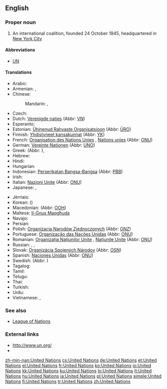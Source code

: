 ==English==
{{wikipedia}}

===Proper noun===
{{en-proper noun}}

# An international coalition, founded 24 October 1945, headquartered in [[w:New York City|New York City]]

====Abbreviations====
* [[UN]]

====Translations====
{{trans-top|international coalition}}
* Arabic: {{t-|ar|الأمم المتحدة|f-p|tr=al-ʾumam al-muttaḥida}}
* Armenian: {{t-|hy|Միավորված ազգերի կազմակերպություն|tr=Miavorvaç azgeri kazmakerput’yun}}, {{t+|hy|ՄԱԿ|tr=MAK|sc=Armn}}
* Chinese:
*: Mandarin: {{t-|cmn|聯合國|sc=Hani}},  {{t-|cmn|联合国|tr=Liánhéguó|sc=Hani}}
* Czech: {{t+|cs|Organizace spojených národů|f}}
* Dutch: [[Verenigde naties]] {{f-p}} (Abbr: [[VN]])
* Esperanto: {{t-|eo|Unuiĝintaj Nacioj}}
* Estonian: [[Ühinenud Rahvaste Organisatsioon]] (Abbr: [[ÜRO]])
* Finnish: [[Yhdistyneet kansakunnat]] (Abbr: [[YK]])
* French: [[Organisation des Nations Unies]] {{f}}, [[Nations unies]] {{f-p}} (Abbr: [[ONU]])
* German: [[Vereinte Nationen]] {{f-p}} (Abbr: [[UNO]])
* Greek: {{t+|el|Οργανισμός Ηνωμένων Εθνών|m|tr=Organismós Inoménon Ethnón}} (Abbr: {{t+|el|ΟΗΕ|m|tr=OIE}}), {{qualifier|rare}} {{t+|el|Ηνωμένα Έθνη|n-p|tr=Inoména Éthni}}
* Hebrew: {{t|he|האומות המאוחדות|sc=Hebr}}
* Hindi: {{t-|hi|संयुक्त राष्ट्र|tr=sanyukta rāṣṭra}}
* Hungarian: {{t+|hu|Egyesült Nemzetek Szervezete}}
* Indonesian: [[Perserikatan Bangsa-Bangsa]] (Abbr: [[PBB]])
* Irish: {{t-|ga|Náisiúin Aontaithe|m-p}}
* Italian: [[Nazioni Unite]] {{f-p}} (Abbr: [[ONU#Italian|ONU]])
* Japanese: {{t+|ja|国際連合|tr=こくさいれんごう, Kokusai-rengō}},  {{t+|ja|国連|tr=こくれん, Kokuren}}
{{trans-mid}}
* Jèrriais: {{tø|roa-jer|Nâtions Unnies|f-p|alt=Les Nâtions Unnies}}
* Korean: {{t-|ko|국제 연합|tr=Gukje Yeonhap|sc=Hang}} ({{t+|ko|國際聯合|sc=Hani}})
* Macedonian: {{t-|mk|Организација на Обединетите Нации|tr=Organizácija na Obedinétite Nácii}} (Abbr: [[ООН]])
* Maltese: [[Il-Ġnus Maqgħuda]]
* Navajo: {{tø|nv|Nahasdzáán Bikáaʼgi Kéyah Naaznilgo Ałhidadiidzooígíí}}
* Persian: {{t-|fa|سازمان ملل متّحد|tr=sāzmāne melale mottahed}}
* Polish: [[Organizacja Narodów Zjednoczonych]] {{f}} (Abbr: [[ONZ]])
* Portuguese: [[Organização das Nações Unidas]] {{f}} (Abbr: [[ONU]])
* Romanian: [[Organizația Națiunilor Unite]] {{f}}, [[Națiunile Unite]] {{f-p}} {{f}} (Abbr: [[ONU]])
* Russian: {{t-|ru|Объединённые Нации|f-p|tr=Ob"jedinjónnyje Nácii}},  {{t+|ru|Организация Объединённых Наций|f|tr=Organizácija Ob"jedinjónnyx Nácij}},  {{t+|ru|ООН|f|tr=oón}}
* Slovak: [[Organizácia Spojených Národov]] {{f}} (Abbr: [[OSN]])
* Spanish: [[Naciones Unidas]] {{f-p}} (Abbr: [[ONU]])
* Swedish: {{t-|sv|Förenta nationerna|c-p}} (Abbr: {{t+|sv|FN}})
* Tagalog: {{t-|tl|Samahan ng mga Nagkakaisang Bansa}}
* Tamil: {{t-|ta|ஐக்கிய நாடுகள் அவை|tr=aikkiya nāṭukaḷ avai|sc=Taml}}
* Telugu: {{t-|te|ఐక్యరాజ్యసమితి}}
* Thai: {{t-|th|สหประชาชาติ|tr=sà-hà- bprà-chaa châat}}
* Turkish: {{t+|tr|Birleşmiş Milletler}}
* Urdu: {{t-|ur|اقوام متحدہ}}
* Vietnamese: {{t+|vi|Liên Hiệp Quốc}},  {{t+|vi|LHQ}}
{{trans-bottom}}

===See also===
* [[League of Nations]]

===External links===
* [http://www.un.org/ http://www.un.org/]
* {{pedialite}}

[[zh-min-nan:United Nations]]
[[cs:United Nations]]
[[de:United Nations]]
[[et:United Nations]]
[[el:United Nations]]
[[fr:United Nations]]
[[ko:United Nations]]
[[io:United Nations]]
[[kk:United Nations]]
[[ku:United Nations]]
[[lo:United Nations]]
[[lt:United Nations]]
[[hu:United Nations]]
[[ja:United Nations]]
[[pl:United Nations]]
[[simple:United Nations]]
[[fi:United Nations]]
[[tr:United Nations]]
[[zh:United Nations]]